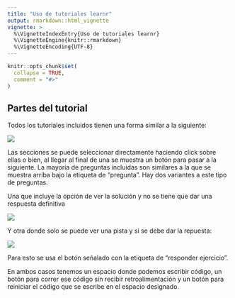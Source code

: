 ```yaml
---
title: "Uso de tutoriales learnr"
output: rmarkdown::html_vignette
vignette: >
  %\VignetteIndexEntry{Uso de tutoriales learnr}
  %\VignetteEngine{knitr::rmarkdown}
  %\VignetteEncoding{UTF-8}
---
```


```r
knitr::opts_chunk$set(
  collapse = TRUE,
  comment = "#>"
)
```

## Partes del tutorial 

Todos los tutoriales incluidos tienen una forma similar a la siguiente:
  
![](img/forma_general.png)

Las secciones se puede seleccionar directamente haciendo click sobre ellas o bien,
al llegar al final de una se muestra un botón para pasar a la siguiente. La
mayoría de preguntas incluidas son similares a la que se muestra arriba bajo la
etiqueta de "pregunta". Hay dos variantes a este tipo de preguntas.

Una que incluye la opción de ver la solución y no se tiene que dar una respuesta definitiva

![](img/partes1.png)

Y otra donde solo se puede ver una pista y si se debe dar la repuesta:

![](img/partes2.png) 

Para esto se usa el botón señalado con la etiqueta de "responder ejercicio".

En ambos casos tenemos un espacio donde podemos escribir código, un botón para
correr ese código sin recibir retroalimentación y un botón para reiniciar el
código que se escribe en el espacio designado.
